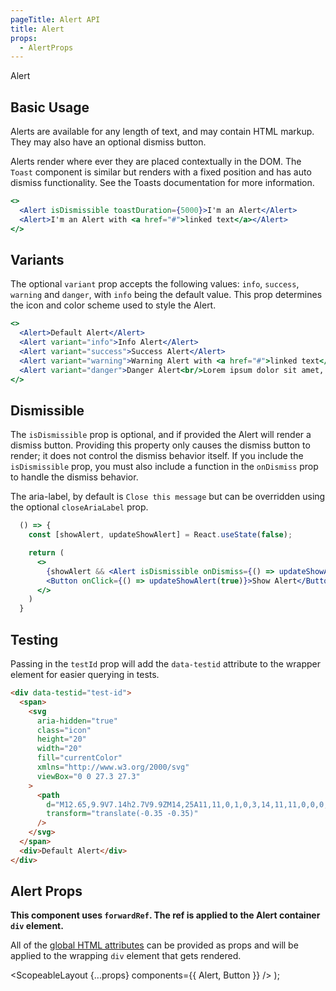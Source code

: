 ```yaml
---
pageTitle: Alert API
title: Alert
props:
  - AlertProps
---
```



<DocsHeading to="/design/alerts/" type="api">
  Alert
</DocsHeading>

## Basic Usage

Alerts are available for any length of text, and may contain HTML markup. They may also have an optional dismiss button.

Alerts render where ever they are placed contextually in the DOM. The `Toast` component is similar but renders with a fixed position and has auto dismiss functionality.
See the <Link to="/api/toast/">Toasts documentation</Link> for more information.

```.jsx
<>
  <Alert isDismissible toastDuration={5000}>I'm an Alert</Alert>
  <Alert>I'm an Alert with <a href="#">linked text</a></Alert>
</>
```

## Variants

The optional `variant` prop accepts the following values: `info`, `success`, `warning` and `danger`, with `info` being the default value.
This prop determines the icon and color scheme used to style the Alert.

```.jsx
<>
  <Alert>Default Alert</Alert>
  <Alert variant="info">Info Alert</Alert>
  <Alert variant="success">Success Alert</Alert>
  <Alert variant="warning">Warning Alert with <a href="#">linked text</a></Alert>
  <Alert variant="danger">Danger Alert<br/>Lorem ipsum dolor sit amet, consectetur adipiscing elit, sed do eiusmod tempor incididunt ut labore et dolore magna aliqua. Ut enim ad minim veniam, quis nostrud exercitation ullamco laboris nisi ut aliquip ex ea commodo consequat.</Alert>
</>
```

## Dismissible

The `isDismissible` prop is optional, and if provided the Alert will render a dismiss button.
Providing this property only causes the dismiss button to render; it does not control the dismiss behavior itself. If you include the `isDismissible` prop,
you must also include a function in the `onDismiss` prop to handle the dismiss behavior.

The aria-label, by default is `Close this message` but can be overridden using the optional `closeAriaLabel` prop.

```.jsx
  () => {
    const [showAlert, updateShowAlert] = React.useState(false);

    return (
      <>
        {showAlert && <Alert isDismissible onDismiss={() => updateShowAlert(false)}>Dismiss Me<br/>Lorem ipsum dolor sit amet, consectetur adipiscing elit, sed do eiusmod tempor incididunt ut labore et dolore magna aliqua. Ut enim ad minim veniam, quis nostrud exercitation ullamco laboris nisi ut aliquip ex ea commodo consequat.</Alert>}
        <Button onClick={() => updateShowAlert(true)}>Show Alert</Button>
      </>
    )
  }
```

## Testing

Passing in the `testId` prop will add the `data-testid` attribute to the wrapper element for easier querying in tests.

```html
<div data-testid="test-id">
  <span>
    <svg
      aria-hidden="true"
      class="icon"
      height="20"
      width="20"
      fill="currentColor"
      xmlns="http://www.w3.org/2000/svg"
      viewBox="0 0 27.3 27.3"
    >
      <path
        d="M12.65,9.9V7.14h2.7V9.9ZM14,25A11,11,0,1,0,3,14,11,11,0,0,0,14,25ZM14,.35A13.65,13.65,0,1,1,.35,14,13.62,13.62,0,0,1,14,.35ZM12.65,20.86V12.65h2.7v8.21Z"
        transform="translate(-0.35 -0.35)"
      />
    </svg>
  </span>
  <div>Default Alert</div>
</div>
```

## Alert Props

**This component uses `forwardRef`. The ref is applied to the Alert container `div` element.**

All of the [global HTML attributes](https://developer.mozilla.org/en-US/docs/Web/HTML/Global_attributes) can be provided as props and will be applied to the wrapping `div` element that gets rendered.

<AlertProps />

  <ScopeableLayout {...props} components={{ Alert, Button }} />
);

